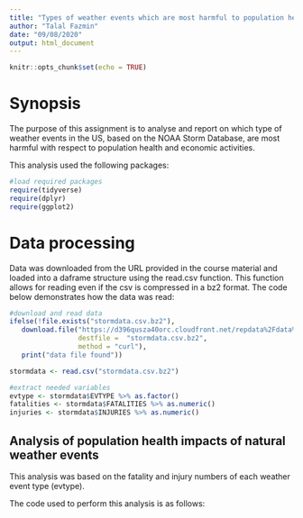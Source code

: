 ```yaml
---
title: "Types of weather events which are most harmful to population health and economic activities across the US."
author: "Talal Fazmin"
date: "09/08/2020"
output: html_document
---
```


```r
knitr::opts_chunk$set(echo = TRUE)
```

# Synopsis
The purpose of this assignment is to analyse and report on which type of weather events in the US, based on the NOAA Storm Database, are most harmful with respect to population health and economic activities.

This analysis used the following packages:

```r
#load required packages
require(tidyverse)
require(dplyr)
require(ggplot2)
```

# Data processing

Data was downloaded from the URL provided in the course material and loaded into a daframe structure using the read.csv function. This function allows for reading even if the csv is compressed in a bz2 format. The code below demonstrates how the data was read:

```r
#download and read data
ifelse(!file.exists("stormdata.csv.bz2"),
   download.file("https://d396qusza40orc.cloudfront.net/repdata%2Fdata%2FStormData.csv.bz2",
                 destfile =  "stormdata.csv.bz2",
                 method = "curl"),
   print("data file found"))

stormdata <- read.csv("stormdata.csv.bz2")

#extract needed variables
evtype <- stormdata$EVTYPE %>% as.factor()
fatalities <- stormdata$FATALITIES %>% as.numeric()
injuries <- stormdata$INJURIES %>% as.numeric()
```

## Analysis of population health impacts of natural weather events

This analysis was based on the fatality and injury numbers of each weather event type (evtype).

The code used to perform this analysis is as follows:

